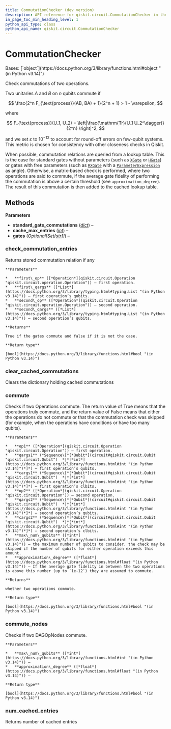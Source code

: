 ```yaml
---
title: CommutationChecker (dev version)
description: API reference for qiskit.circuit.CommutationChecker in the dev version of qiskit
in_page_toc_min_heading_level: 1
python_api_type: class
python_api_name: qiskit.circuit.CommutationChecker
---
```


# CommutationChecker

<Class id="qiskit.circuit.CommutationChecker" isDedicatedPage={true} github="https://github.com/Qiskit/qiskit/tree/main/qiskit/circuit/commutation_checker.py#L24-L142" signature="qiskit.circuit.CommutationChecker(standard_gate_commutations=None, cache_max_entries=1000000, *, gates=None)" modifiers="class">
  Bases: [`object`](https://docs.python.org/3/library/functions.html#object "(in Python v3.14)")

  Check commutations of two operations.

  Two unitaries $A$ and $B$ on $n$ qubits commute if

$$
\frac{2^n F_{\text{process}}(AB, BA) + 1}{2^n + 1} > 1 - \varepsilon,
$$

  where

$$
F_{\text{process}}(U_1, U_2) = \left|\frac{\mathrm{Tr}(U_1 U_2^\dagger)}{2^n} \right|^2,
$$

  and we set $\varepsilon$ to $10^{-12}$ to account for round-off errors on few-qubit systems. This metric is chosen for consistency with other closeness checks in Qiskit.

  When possible, commutation relations are queried from a lookup table. This is the case for standard gates without parameters (such as [`XGate`](qiskit.circuit.library.XGate "qiskit.circuit.library.XGate") or [`HGate`](qiskit.circuit.library.HGate "qiskit.circuit.library.HGate")) or gates with free parameters (such as [`RXGate`](qiskit.circuit.library.RXGate "qiskit.circuit.library.RXGate") with a [`ParameterExpression`](qiskit.circuit.ParameterExpression "qiskit.circuit.ParameterExpression") as angle). Otherwise, a matrix-based check is performed, where two operations are said to commute, if the average gate fidelity of performing the commutation is above a certain threshold (see `approximation_degree`). The result of this commutation is then added to the cached lookup table.

  ## Methods

  **Parameters**

  *   **standard\_gate\_commutations** ([*dict*](https://docs.python.org/3/library/stdtypes.html#dict "(in Python v3.14)")) –
  *   **cache\_max\_entries** ([*int*](https://docs.python.org/3/library/functions.html#int "(in Python v3.14)")) –
  *   **gates** (*Optional\[Set\[*[*str*](https://docs.python.org/3/library/stdtypes.html#str "(in Python v3.14)")*]]*) –

  ### check\_commutation\_entries

  <Function id="qiskit.circuit.CommutationChecker.check_commutation_entries" github="https://github.com/Qiskit/qiskit/tree/main/qiskit/circuit/commutation_checker.py#L122-L142" signature="check_commutation_entries(first_op, first_qargs, second_op, second_qargs)">
    Returns stored commutation relation if any

    **Parameters**

    *   **first\_op** ([*Operation*](qiskit.circuit.Operation "qiskit.circuit.operation.Operation")) – first operation.
    *   **first\_qargs** ([*List*](https://docs.python.org/3/library/typing.html#typing.List "(in Python v3.14)")) – first operation’s qubits.
    *   **second\_op** ([*Operation*](qiskit.circuit.Operation "qiskit.circuit.operation.Operation")) – second operation.
    *   **second\_qargs** ([*List*](https://docs.python.org/3/library/typing.html#typing.List "(in Python v3.14)")) – second operation’s qubits.

    **Returns**

    True if the gates commute and false if it is not the case.

    **Return type**

    [bool](https://docs.python.org/3/library/functions.html#bool "(in Python v3.14)")
  </Function>

  ### clear\_cached\_commutations

  <Function id="qiskit.circuit.CommutationChecker.clear_cached_commutations" github="https://github.com/Qiskit/qiskit/tree/main/qiskit/circuit/commutation_checker.py#L118-L120" signature="clear_cached_commutations()">
    Clears the dictionary holding cached commutations
  </Function>

  ### commute

  <Function id="qiskit.circuit.CommutationChecker.commute" github="https://github.com/Qiskit/qiskit/tree/main/qiskit/circuit/commutation_checker.py#L71-L112" signature="commute(op1, qargs1, cargs1, op2, qargs2, cargs2, max_num_qubits=3, approximation_degree=1.0)">
    Checks if two Operations commute. The return value of True means that the operations truly commute, and the return value of False means that either the operations do not commute or that the commutation check was skipped (for example, when the operations have conditions or have too many qubits).

    **Parameters**

    *   **op1** ([*Operation*](qiskit.circuit.Operation "qiskit.circuit.Operation")) – first operation.
    *   **qargs1** (*Sequence\[*[*Qubit*](circuit#qiskit.circuit.Qubit "qiskit.circuit.Qubit")  *|*[*int*](https://docs.python.org/3/library/functions.html#int "(in Python v3.14)")*]*) – first operation’s qubits.
    *   **cargs1** (*Sequence\[*[*Qubit*](circuit#qiskit.circuit.Qubit "qiskit.circuit.Qubit")  *|*[*int*](https://docs.python.org/3/library/functions.html#int "(in Python v3.14)")*]*) – first operation’s clbits.
    *   **op2** ([*Operation*](qiskit.circuit.Operation "qiskit.circuit.Operation")) – second operation.
    *   **qargs2** (*Sequence\[*[*Qubit*](circuit#qiskit.circuit.Qubit "qiskit.circuit.Qubit")  *|*[*int*](https://docs.python.org/3/library/functions.html#int "(in Python v3.14)")*]*) – second operation’s qubits.
    *   **cargs2** (*Sequence\[*[*Qubit*](circuit#qiskit.circuit.Qubit "qiskit.circuit.Qubit")  *|*[*int*](https://docs.python.org/3/library/functions.html#int "(in Python v3.14)")*]*) – second operation’s clbits.
    *   **max\_num\_qubits** ([*int*](https://docs.python.org/3/library/functions.html#int "(in Python v3.14)")) – the maximum number of qubits to consider, the check may be skipped if the number of qubits for either operation exceeds this amount.
    *   **approximation\_degree** ([*float*](https://docs.python.org/3/library/functions.html#float "(in Python v3.14)")) – If the average gate fidelity in between the two operations is above this number (up to `1e-12`) they are assumed to commute.

    **Returns**

    whether two operations commute.

    **Return type**

    [bool](https://docs.python.org/3/library/functions.html#bool "(in Python v3.14)")
  </Function>

  ### commute\_nodes

  <Function id="qiskit.circuit.CommutationChecker.commute_nodes" github="https://github.com/Qiskit/qiskit/tree/main/qiskit/circuit/commutation_checker.py#L61-L69" signature="commute_nodes(op1, op2, max_num_qubits=3, approximation_degree=1.0)">
    Checks if two DAGOpNodes commute.

    **Parameters**

    *   **max\_num\_qubits** ([*int*](https://docs.python.org/3/library/functions.html#int "(in Python v3.14)")) –
    *   **approximation\_degree** ([*float*](https://docs.python.org/3/library/functions.html#float "(in Python v3.14)")) –

    **Return type**

    [bool](https://docs.python.org/3/library/functions.html#bool "(in Python v3.14)")
  </Function>

  ### num\_cached\_entries

  <Function id="qiskit.circuit.CommutationChecker.num_cached_entries" github="https://github.com/Qiskit/qiskit/tree/main/qiskit/circuit/commutation_checker.py#L114-L116" signature="num_cached_entries()">
    Returns number of cached entries
  </Function>
</Class>


